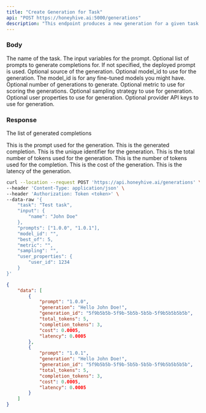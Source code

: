 ```yaml
---
title: "Create Generation for Task"
api: "POST https://honeyhive.ai:5000/generations"
description: "This endpoint produces a new generation for a given task."
---
```


### Body

<ParamField body="task" type="string">
  The name of the task.
</ParamField>

<ParamField body="input" type="object">
  The input variables for the prompt.
</ParamField>

<ParamField body="prompts" type="array">
  Optional list of prompts to generate completions for.
  If not specified, the deployed prompt is used.
</ParamField>

<ParamField body="source" type="string">
  Optional source of the generation.
</ParamField>

<ParamField body="model_id" type="string">
  Optional model_id to use for the generation.
  The model_id is for any fine-tuned models you might have.
</ParamField>

<ParamField body="best_of" type="integer">
  Optional number of generations to generate.
</ParamField>

<ParamField body="metric" type="string">
  Optional metric to use for scoring the generations.
</ParamField>

<ParamField body="sampling" type="string">
  Optional sampling strategy to use for generation.
</ParamField>

<ParamField body="user_properties" type="object">
  Optional user properties to use for generation.
</ParamField>

<ParamField body="provider_api_keys" type="object">
  Optional provider API keys to use for generation.
</ParamField>

### Response

<ResponseField name="data" type="array">

The list of generated completions

<Expandable title="Toggle object">

<ResponseField name="prompt" type="string">
  This is the prompt used for the generation.
</ResponseField>

<ResponseField name="generation" type="string">
  This is the generated completion.
</ResponseField>

<ResponseField name="generation_id" type="string">
  This is the unique identifier for the generation.
</ResponseField>

<ResponseField name="total_tokens" type="integer">
  This is the total number of tokens used for the generation.
</ResponseField>

<ResponseField name="completion_tokens" type="integer">
  This is the number of tokens used for the completion.
</ResponseField>

<ResponseField name="cost" type="float">
  This is the cost of the generation.
</ResponseField>

<ResponseField name="latency" type="float">
  This is the latency of the generation.
</ResponseField>

</Expandable>

</ResponseField>

<RequestExample>

```bash Example Request
curl --location --request POST 'https://api.honeyhive.ai/generations' \
--header 'Content-Type: application/json' \
--header 'Authorization: Token <token>' \
--data-raw '{
    "task": "Test task",
    "input": {
        "name": "John Doe"
    },
    "prompts": ["1.0.0", "1.0.1"],
    "model_id": "",
    "best_of": 5,
    "metric": "",
    "sampling": "",
    "user_properties": {
        "user_id": 1234
    }
}'
```

</RequestExample>


<ResponseExample>
    
```json Example Response
{
    "data": [
        {
            "prompt": "1.0.0",
            "generation": "Hello John Doe!",
            "generation_id": "5f9b5b5b-5f9b-5b5b-5b5b-5f9b5b5b5b5b",
            "total_tokens": 5,
            "completion_tokens": 3,
            "cost": 0.0005,
            "latency": 0.0005
        },
        {
            "prompt": "1.0.1",
            "generation": "Hello John Doe!",
            "generation_id": "5f9b5b5b-5f9b-5b5b-5b5b-5f9b5b5b5b5b",
            "total_tokens": 5,
            "completion_tokens": 3,
            "cost": 0.0005,
            "latency": 0.0005
        }
    ]
}
```
</ResponseExample>